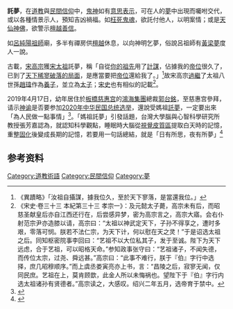 {{Refimprove|time=2014-12-19}}

'''託夢'''，在[[道教|道教]]與[[民間信仰|民間信仰]]中，[[鬼|鬼]][[神|神]]如有[[意思表示|意思表示]]，可在人的[[夢|夢]]中出現而囑咐交代，或以各種情景示人，預知吉凶禍福。如[[枉死|枉死]][[鬼魂|鬼魂]]，欲託付他人，以明案情；或是[[天仙|天仙]][[神|神]][[佛|佛]]，欲警示[[檀越|檀越]][[居士|善信]]。

如[[呂純陽|呂純陽]][[祖師|祖師]]廟，多半有禪房供[[檀越|檀越]]休息，以向神明乞夢，俗說呂祖師有[[黃梁夢|黃梁夢]]度人一說。

古載，[[宋高宗|宋高宗]]獲[[赵匡胤|宋太祖]]託夢，稱「自從[[宋太宗|你的祖先]]用了[[燭影斧聲|計謀]]，佔據我的[[帝位|帝位]]很久了，已到了[[天下|天下]][[靖康之難|稀寥破落的局面]]，是應當要把[[帝位|帝位]]還給我了。」<ref>《異蹟略》「汝祖自攝謀，據我位久，至於天下寥落，是當還我位。」</ref>故宋高宗[[過繼|過繼]]了太祖八世孫[[宋孝宗|趙瑋]]作為[[養子|養子]]，並立為[[太子|太子]]；[[宋史|宋史]]也有相似的記載<ref>《宋史·卷三十三 本紀第三十三 孝宗一》：及元懿太子薨，高宗未有后，而昭慈圣献皇后亦自江西还行在，后尝感异梦，密为高宗言之，高宗大寤。会右仆射范宗尹亦造膝以请，高宗曰：“太祖以神武定天下，子孙不得享之，遭时多艰，零落可悯。朕若不法仁宗，为天下计，何以慰在天之灵！”于是诏选太祖之后。同知枢密院事李回曰：“艺祖不以大位私其子，发于至诚。陛下为天下远虑，合于艺祖，可以昭格天命。”参知政事张守曰：“艺祖诸子，不闻失德，而传位太宗，过尧、舜远甚。”高宗曰：“此事不难行，朕于『伯』字行中选择，庶几昭穆顺序。”而上虞丞娄寅亮亦上书，言：“昌陵之后，寂寥无闻，仅同民庶。艺祖在上，莫肯顾歆，此金人所以未悔祸也。望陛下于『伯』字行内选太祖诸孙有贤德者。”高宗读之，大感叹。绍兴二年五月，选帝育于禁中。</ref>。

2019年4月17日，幼年居住於[[板橋慈惠宫|板橋慈惠宫]]的[[鴻海集團|鴻海集團]]總裁[[郭台銘|郭台銘]]，至慈惠宫參拜，请示[[神谕|神谕]]是否要参加[[2020年中华民国总统选举|2020年中华民国总统选举]]，還說受媽祖[[託夢|託夢]]，一定要出來「為人民做一點事情」<ref>{{Cite web |url=https://www.setn.com/News.aspx?NewsID=528082 |title=2020选定了郭台铭：妈祖有托梦，叫我一定要出来！ |access-date=2019-04-18 |archive-date=2019-04-17 |archive-url=https://web.archive.org/web/20190417062438/https://www.setn.com/news.aspx?newsid=528082 |dead-url=no }}</ref>。「媽祖託夢」引發話題，台灣大學腦與心智科學研究所教授張芳嘉認為，就認知科學觀點，睡眠時大腦從[[視覺皮層|視覺皮質區]]提取白天時的記憶，重整[[固化|固化]]後變成長期的記憶，若要用一句話總結，就是「日有所思，夜有所夢」<ref>{{Cite web |url=https://money.udn.com/money/story/7307/3764658 |title=媽祖如何「託夢」郭董？學者解釋夢境 |access-date=2019-04-19 |archive-date=2021-05-03 |archive-url=https://web.archive.org/web/20210503172258/https://money.udn.com/money/story/7307/3764658 |dead-url=no }}</ref>

== 参考资料 ==
{{Reflist}}

[[Category:道教術語|Category:道教術語]]
[[Category:民間信仰|Category:民間信仰]]
[[Category:夢|Category:夢]]